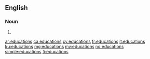 {{also|éducations|êducâtions}}
==English==

===Noun===
{{head|en|noun plural form}}

# {{plural of|education|lang=en}}

[[ar:educations]]
[[ca:educations]]
[[cy:educations]]
[[fr:educations]]
[[it:educations]]
[[ku:educations]]
[[mg:educations]]
[[my:educations]]
[[no:educations]]
[[simple:educations]]
[[fi:educations]]